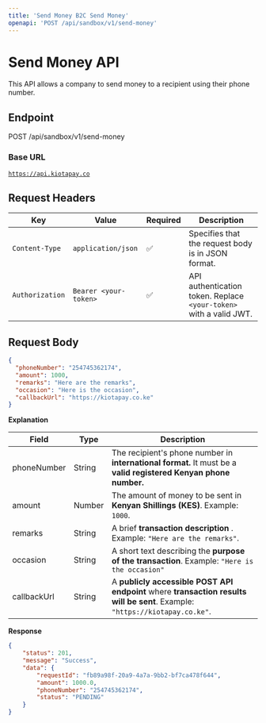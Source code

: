 ```yaml
---
title: 'Send Money B2C Send Money'
openapi: 'POST /api/sandbox/v1/send-money'
---
```


# Send Money API

This API allows a company to send money to a recipient using their phone number.

## Endpoint

POST /api/sandbox/v1/send-money

### Base URL

[`https://api.kiotapay.co`](https://api.kiotapay.co)


## **Request Headers**

| Key             | Value                 | Required | Description                                                        |
| --------------- | --------------------- | -------- | ------------------------------------------------------------------ |
| `Content-Type`  | `application/json`    | ✅        | Specifies that the request body is in JSON format.                 |
| `Authorization` | `Bearer <your-token>` | ✅        | API authentication token. Replace `<your-token>` with a valid JWT. |

## Request Body

```json
{
  "phoneNumber": "254745362174",
  "amount": 1000,
  "remarks": "Here are the remarks",
  "occasion": "Here is the occasion",
  "callbackUrl": "https://kiotapay.co.ke"
}
```

**Explanation**

| Field       | Type   | Description                                                                                                                  |
| ----------- | ------ | ---------------------------------------------------------------------------------------------------------------------------- |
| phoneNumber | String | The recipient's phone number in **international format.**  It must  be a **valid registered  Kenyan phone number.**          |
| amount      | Number | The amount of money to be sent in **Kenyan Shillings (KES)**. Example: `1000`.                                               |
| remarks     | String | A brief **transaction description** . Example: `"Here are the remarks"`.                                                     |
| occasion    | String | A short text describing the **purpose of the transaction**. Example: `"Here is the occasion"`                                |
| callbackUrl | String | A **publicly accessible POST API endpoint** where **transaction results will be sent**. Example: `"https://kiotapay.co.ke"`. |

**Response**

```json
{
    "status": 201,
    "message": "Success",
    "data": {
        "requestId": "fb89a98f-20a9-4a7a-9bb2-bf7ca478f644",
        "amount": 1000.0,
        "phoneNumber": "254745362174",
        "status": "PENDING"
    }
}
```